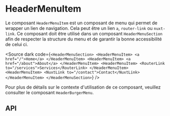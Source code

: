 
<Meta of={HeaderMenuItemStories} />

# HeaderMenuItem

Le composant `HeaderMenuItem` est un composant de menu qui permet de wrapper un lien de navigation. Cela peut être un lien `a`, `router-link` ou `nuxt-link`.
Ce composant doit être utilisé dans un composant `HeaderMenuSection` afin de respecter la structure du menu et de garantir la bonne accessibilité de celui ci.

<Source
  dark
  code={`
<HeaderMenuSection>
	<HeaderMenuItem>
		<a href="/">Home</a>
	</HeaderMenuItem>
	<HeaderMenuItem>
		<a href="/about">About</a>
	</HeaderMenuItem>
	<HeaderMenuItem>
		<RouterLink to="/services">Services</RouterLink>
	</HeaderMenuItem>
	<HeaderMenuItem>
		<NuxtLink to="/contact">Contact</NuxtLink>
	</HeaderMenuItem>
</HeaderMenuSection>
`}
/>

Pour plus de détails sur le contexte d'utilisation de ce composant, veuillez consulter le composant `HeaderBurgerMenu`.


<Canvas of={HeaderMenuItemStories.Default} />

## API

<Controls of={HeaderMenuItemStories.Default} />
